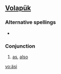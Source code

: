 ==[[Volapük]]==

===Alternative spellings===
*{{l|vo|aysi}}

===Conjunction===
{{infl|vo|conjunction}}

# [[as]], [[also]]

[[vo:äsi]]